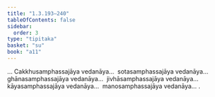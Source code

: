 ```yaml
---
title: "1.3.193–240"
tableOfContents: false
sidebar:
  order: 3
type: "tipitaka"
basket: "su"
book: "a11"
---
```



<DynamicBreadcrumb />

<Division number="214–261" book="a11" bookNo="17">

<Paragraph number="218" book="a11">
… Cakkhusamphassajāya vedanāya…  sotasamphassajāya vedanāya…  ghānasamphassajāya vedanāya…  jivhāsamphassajāya vedanāya…  kāyasamphassajāya vedanāya…  manosamphassajāya vedanāya… .
</Paragraph>
</Division>